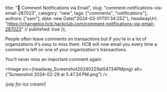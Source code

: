   title: "💌 Comment Notifications via Email",
  slug: "comment-notifications-via-email-287023",
  category: "new",
  tags: ["comments", "notifications"],
  authors: ["sam"],
  date: new Date("2024-03-01T01:34:25Z"),
  headwayUrl: "https://changelog.hcb.hackclub.com/comment-notifications-via-email-287023" // published: true
});

People often leave comments on transactions but if you're in a lot of organizations it's easy to miss them. HCB will now email you every time a comment is left on one of your organization's transactions.

You'll never miss an important comment again:


      
<Image src={headway_Screenshot20240229at54734PMpng} alt={"Screenshot 2024-02-29 at 5.47.34 PM.png"} />


_(yay for ice cream!)_
